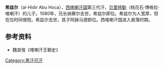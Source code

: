 '''希兹尔'''（al-Hidir Abu Hoca），[[西喀喇汗国|西喀喇汗国]]第三代汗，[[贝里特勤|贝里特勤]]（桃花石·博格拉·喀喇汗）的儿子。1080年，兄长纳赛尔去世，希兹尔即位。希兹尔为人宽厚，但在位时间很短。希兹尔去世，其子阿赫马德即位。西喀喇汗国进入衰落时期。
{{start box}}
{{s-before|[[纳赛尔汗|纳赛尔汗]]}}
{{s-title|[[西喀喇汗国|西喀喇汗国]][[回鹘可汗列表|可汗]]|1080年—？}}
{{s-after|[[阿赫馬德|阿赫馬德]]}}
{{end box}}
==参考资料==
*魏良弢《喀喇汗王朝史》

[[Category:黑汗可汗|Category:黑汗可汗]]